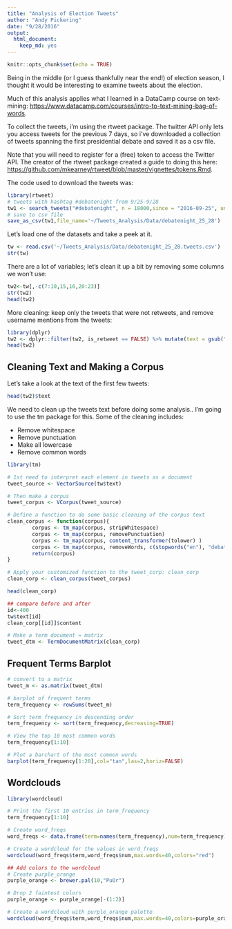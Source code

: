 ```yaml
---
title: "Analysis of Election Tweets"
author: "Andy Pickering"
date: "9/28/2016"
output: 
  html_document: 
    keep_md: yes
---
```


```r
knitr::opts_chunk$set(echo = TRUE)
```

Being in the middle (or I guess thankfully near the end!) of election season, I thought it would be interesting to examine tweets about the election.

Much of this analysis applies what I learned in a DataCamp course on text-mining: <https://www.datacamp.com/courses/intro-to-text-mining-bag-of-words>.

To collect the tweets, i'm using the rtweet package. The twitter API only lets you access tweets for the previous 7 days, so i've downloaded a collection of tweets spanning the first presidential debate and saved it as a csv file. 

Note that you will need to register for a (free) token to access the Twitter API. The creator of the rtweet package created a guide to doing this here: <https://github.com/mkearney/rtweet/blob/master/vignettes/tokens.Rmd>.

The code used to download the tweets was:

```r
library(rtweet)
# tweets with hashtag #debatenight from 9/25-9/28
tw1 <- search_tweets("#debatenight", n = 18000,since = "2016-09-25", until = "2016-09-28", token = twitter_token, lang = "en")
# save to csv file
save_as_csv(tw1,file_name='~/Tweets_Analysis/Data/debatenight_25_28')

```

Let's load one of the datasets and take a peek at it.
```r
tw <- read.csv('~/Tweets_Analysis/Data/debatenight_25_28.tweets.csv')
str(tw)
```

There are a lot of variables; let's clean it up a bit by removing some columns we won't use:
```r
tw2<-tw[,-c(7:10,15,16,20:23)]
str(tw2)
head(tw2)
```

More cleaning: keep only the tweets that were not retweets, and remove username mentions from the tweets: 
```r
library(dplyr)
tw2 <- dplyr::filter(tw2, is_retweet == FALSE) %>% mutate(text = gsub("\\@.*", "", text)) 
head(tw2)
```

## Cleaning Text and Making a Corpus

Let's take a look at the text of the first few tweets:
```r
head(tw2)$text
```

We need to clean up the tweets text before doing some analysis.. I'm going to use the tm package for this. Some of the cleaning includes: 

* Remove whitespace 
* Remove punctuation 
* Make all lowercase 
* Remove common words 


```r
library(tm)

# 1st need to interpret each element in tweets as a document
tweet_source <- VectorSource(tw$text)

# Then make a corpus
tweet_corpus <- VCorpus(tweet_source)

# Define a function to do some basic cleaning of the corpus text
clean_corpus <- function(corpus){
        corpus <- tm_map(corpus, stripWhitespace)
        corpus <- tm_map(corpus, removePunctuation)
        corpus <- tm_map(corpus, content_transformer(tolower) )
        corpus <- tm_map(corpus, removeWords, c(stopwords("en"), "debatenight","debates","debate","debates2016","https","hillaryclinton","donald","trump","hillary","donaldtrump"))
        return(corpus)
}

# Apply your customized function to the tweet_corp: clean_corp
clean_corp <- clean_corpus(tweet_corpus)

head(clean_corp)
```

```r
## compare before and after
id<-400
tw$text[id]
clean_corp[[id]]$content
```

```r
# Make a term document = matrix
tweet_dtm <- TermDocumentMatrix(clean_corp)
```

## Frequent Terms Barplot
```r
# convert to a matrix
tweet_m <- as.matrix(tweet_dtm)

# barplot of frequent terms
term_frequency <- rowSums(tweet_m)

# Sort term_frequency in descending order
term_frequency <- sort(term_frequency,decreasing=TRUE)

# View the top 10 most common words
term_frequency[1:10]

# Plot a barchart of the most common words
barplot(term_frequency[1:20],col="tan",las=2,horiz=FALSE)

```

## Wordclouds

```r
library(wordcloud)

# Print the first 10 entries in term_frequency
term_frequency[1:10]

# Create word_freqs
word_freqs <- data.frame(term=names(term_frequency),num=term_frequency)

# Create a wordcloud for the values in word_freqs
wordcloud(word_freqs$term,word_freqs$num,max.words=40,colors="red")

## Add colors to the wordcloud
# Create purple_orange
purple_orange <- brewer.pal(10,"PuOr")

# Drop 2 faintest colors
purple_orange <- purple_orange[-(1:2)]

# Create a wordcloud with purple_orange palette
wordcloud(word_freqs$term,word_freqs$num,max.words=40,colors=purple_orange)

```



